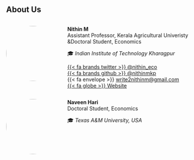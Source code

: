 ## About Us {.scrollable}

::: {.columns}
::: {.column width="30%"}
<img src="nithin.jpeg" width="150px" style="border-radius: 50%;">
:::
::: {.column width="70%"}
**Nithin M**  
Assistant Professor, Kerala Agricultural Univeristy &Doctoral Student, Economics

🎓 *Indian Institute of Technology Kharagpur*  

[{{< fa brands twitter >}} @nithin_eco](https://twitter.com/nithin_eco)  
[{{< fa brands github >}} @nithinmkp](https://github.com/nithinmkp)  
{{< fa envelope >}} [write2nithinm@gmail.com](mailto:write2nithinm@gmail.com)  
[{{< fa globe >}} Website](https://nithinmkp.github.io/)  
:::
:::

::: {.columns}
::: {.column width="30%"}
<img src="naveen.JPG" width="150px" style="border-radius: 50%;">
:::
::: {.column width="70%"}
**Naveen Hari**  
Doctoral Student, Economics

🎓 *Texas A&M University, USA*  

:::
:::